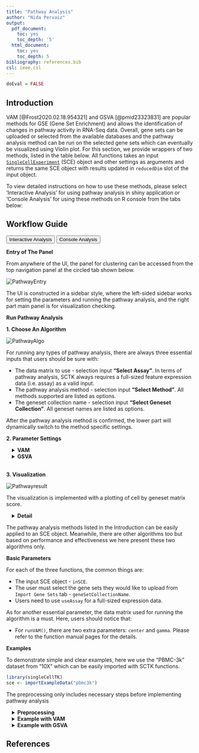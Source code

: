 ```yaml
---
title: "Pathway Analysis"
author: "Nida Pervaiz"
output:
  pdf_document:
    toc: yes
    toc_depth: '5'
  html_document:
    toc: yes
    toc_depth: 5
bibliography: references.bib
csl: ieee.csl
---
```


```r
doEval = FALSE
```

````{=html}
<head>
<meta name="viewport" content="width=device-width, initial-scale=1">
</head>
<body>
````

## Introduction

VAM [@Frost2020.02.18.954321] and GSVA [@pmid23323831] are popular methods for GSE (Gene Set Enrichment) and allows the identification of changes in pathway activity in RNA-Seq data. Overall, gene sets can be uploaded or selected from the available databases and the pathway analysis method can be run on the selected gene sets which can eventually be visualized using Violin plot.
For this section, we provide wrappers of two methods, listed in the table below. All functions takes an input [`SingleCellExperiment`](https://rdrr.io/bioc/SingleCellExperiment/man/SingleCellExperiment.html) (SCE) object and other settings as arguments and returns the same SCE object with results updated in `reducedDim` slot of the input object.  

To view detailed instructions on how to use these methods, please select 'Interactive Analysis' for using pathway analysis in shiny application or 'Console Analysis' for using these methods on R console from the tabs below: <br>


## Workflow Guide

````{=html}
<div class="tab">
  <button class="tablinks" onclick="openTab(event, 'interactive')" id="ia-button">Interactive Analysis</button>
  <button class="tablinks" onclick="openTab(event, 'console')" id="console-button">Console Analysis</button>
</div>

<div id="interactive" class="tabcontent">
````

**Entry of The Panel**

From anywhere of the UI, the panel for clustering can be accessed from the top navigation panel at the circled tab shown below.  

![PathwayEntry](ui_screenshots/pathwayAnalysis/path_ui_entry.PNG)\

The UI is constructed in a sidebar style, where the left-sided sidebar works for setting the parameters and running the pathway analysis, and the right part main panel is for visualization checking.  


**Run Pathway Analysis**

**1. Choose An Algorithm**

![PathwayAlgo](ui_screenshots/pathwayAnalysis/path_ui_algo.png)\

For running any types of pathway analysis, there are always three essential inputs that users should be sure with:

- The data matrix to use - selection input **"Select Assay"**. In terms of pathway analysis, SCTK always requires a full-sized feature expression data (i.e. assay) as a valid input.
- The pathway analysis method - selection input **"Select Method"**. All methods supported are listed as options.
- The geneset collection name - selection input **"Select Geneset Collection"**. All geneset names are listed as options.

After the pathway analysis method is confirmed, the lower part will dynamically switch to the method specific settings.

**2. Parameter Settings**

````{=html}
 <style>
div.offset { background-color:inherit ; border-radius: 5px; margin-left: 15px;}
</style>
<div class = "offset">
<details>
  <summary><b>VAM</b></summary>
````  

![VAMParameter](ui_screenshots/pathwayAnalysis/path_ui_VAM.PNG)\

When the selected algorithm is "VAM" , the parameter settings will look like the figure above. The method specific parameters include:

- `center`, If True, values will be mean centered when computating the Mahalanobis statistic.
- `gamma`, If True, a gamma distribution will be fit to the non-zero squared Mahalanobis distances computed from a row-permuted version of the gene expression matrix. The estimated gamma distribution will be used to compute a one-sided p-value for each cell. If False, the p-value will be computed using the standard chi-square approximation for the squared Mahalanobis distance (or non-central if center = FALSE).



````{=html}
</details>
<details>
  <summary><b>GSVA</b></summary>
````  

![GSVAParameter](ui_screenshots/pathwayAnalysis/path_ui_gsva.PNG)\

When the selected algorithm is "GSVA", no additional parameter settings exist other than the three essential inputs common for both; VAM and GSVA. 



````{=html}
</details>
</div>
<br/>
````  

**3. Visualization**

![Pathwayresult](ui_screenshots/pathwayAnalysis/path_ui_result.PNG)\

The visualization is implemented with a plotting of cell by geneset matrix score.


````{=html}
<div class = "offset">
<details>
  <summary><b>Detail</b></summary>
````

![Pathwayvisualization](ui_screenshots/pathwayAnalysis/path_ui_visualization.PNG)\

The parameter panel for visualization comprises of:

- The result to visualize - selection input **"Select Score matrix which you want to plot:"**. User should choose one of the data frames produced within the results which they want to visualize.
- The geneset to visualize  - selection input **"Select Geneset:"**. User should choose the geneset from the collection used for running the algorithm.
- The additional condition of grouping the data- selection input **"Select Condition(s) of interest to group data (optional)"**. User may select a condition to group the data in accordance with the colData. 
- Visualization criteria - Boolean input **"Boxplot"**. If TRUE, will plot boxplots for each violin plot. Default TRUE
- Visualization criteria - Boolean input **"Violinplot"**. If TRUE, will plot the violin plot. Default TRUE
- Summarize stats - selection input **"Select summary parameter"**. Adds a summary statistic, as well as a crossbar to the violin plot. Options are "mean" or "median". Default NULL.

 

````{=html}
</details>
</div>
</div>

<div id="console" class="tabcontent">
````

The pathway analysis methods listed in the Introduction can be easily applied to an SCE object. Meanwhile, there are other algorithms too but based on performance and effectiveness we here present these two algorithms only. 

**Basic Parameters**

For each of the three functions, the common things are:

- The input SCE object - `inSCE`.
- The user must select the gene sets they would like to upload from `Import Gene Sets` tab - `geneSetCollectionName`. 
- Users need to use `useAssay` for a full-sized expression data. 

As for another essential parameter, the data matrix used for running the algorithm is a must. Here, users should notice that:

- For `runVAM()`, there are two extra parameters: `center` and `gamma`. Please refer to the function manual pages for the details.
 

**Examples**

To demonstrate simple and clear examples, here we use the "PBMC-3k" dataset from "10X" which can be easily imported with SCTK functions. 

```R
library(singleCellTK)
sce <- importExampleData("pbmc3k")
```

The preprocessing only includes necessary steps before implementing pathway analysis 

````{=html}
<div class = "offset">
<details>
  <summary><b>Preprocessing</b></summary>
````

```R

sce <- scaterlogNormCounts(sce, assayName = "logcounts")
sce <- importGeneSetsFromMSigDB(inSCE = sce, categoryIDs = "H", species = "Homo sapiens", mapping = "gene_symbol", by = "rownames")
```

````{=html}
</details>
````

````{=html}
<details>
  <summary><b>Example with VAM</b></summary>
  <details>
    <summary><b>Method specific parameters</b></summary>
````
- `center`, If True, values will be mean centered when computating the Mahalanobis statistic.
- `gamma`, If True, a gamma distribution will be fit to the non-zero squared Mahalanobis distances computed from a row-permuted version of the gene expression matrix. The estimated gamma distribution will be used to compute a one-sided p-value for each cell. If False, the p-value will be computed using the standard chi-square approximation for the squared Mahalanobis distance (or non-central if center = FALSE).

````{=html}
</details>
````

```R
# Directly use an assay
sce <- runVAM(inSCE = sce, geneSetCollectionName = "H", useAssay = "logcounts", center = TRUE, gamma = FALSE)
```

````{=html}
</details>
````

````{=html}
<details>
  <summary><b>Example with GSVA</b></summary>
````

```R
# Directly use an assay
sce <- runGSVA(inSCE = sce, geneSetCollectionName = "GeneSetCollection", useAssay = "logcounts")
```

 

````{=html}
</details>
````



````{=html}
</details>
</div>
</div>
<script>
document.getElementById("ia-button").click();
</script>
</body>
````

## References
